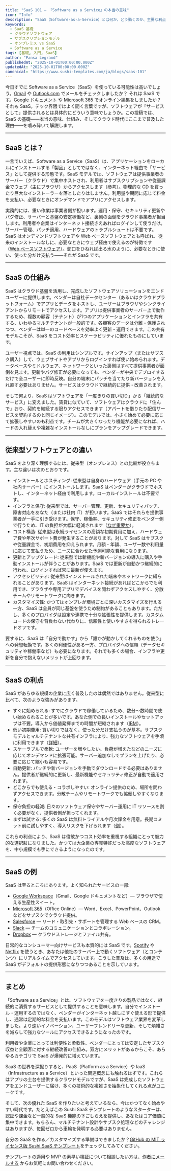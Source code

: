 ```yaml
---
title: "SaaS 101 — 『Software as a Service』の本当の意味"
icon: "Info"
description: "SaaS（Software‑as‑a‑Service）とは何か、どう動くのか、主要な利点、そしてなぜクラウド時代のソフトウェア提供の主流になったのかをやさしく解説。"
keywords:
  - SaaS 基礎
  - クラウドソフトウェア
  - サブスクリプションモデル
  - オンプレミス vs SaaS
  - Software as a Service
tags: [基礎, 入門, SaaS]
author: "Pansa Legrand"
publishedAt: "2025-10-01T00:00:00.000Z"
updatedAt: "2025-10-01T00:00:00.000Z"
canonical: "https://www.sushi-templates.com/ja/blogs/saas-101"
---
```


今日すでに Software as a Service（SaaS）を使っている可能性は高いでしょう。<a href="https://mail.google.com" target="_blank" rel="noopener noreferrer">Gmail</a> や <a href="https://outlook.com" target="_blank" rel="noopener noreferrer">Outlook.com</a> でメールをチェックしましたか？ それは SaaS です。<a href="https://docs.google.com" target="_blank" rel="noopener noreferrer">Google ドキュメント</a> や <a href="https://www.microsoft.com/microsoft-365" target="_blank" rel="noopener noreferrer">Microsoft 365</a> でオンライン編集をしましたか？ それも SaaS。テック界隈ではよく聞く言葉ですが、ソフトウェアが「サービスとして」提供されるとは具体的にどういう意味でしょうか。この投稿では、SaaS の基礎――本当の意味、仕組み、そしてクラウド時代にここまで普及した理由――を噛み砕いて解説します。

---

## SaaS とは？

一言でいえば、Software as a Service（SaaS）は、アプリケーションをローカルにインストールする「製品」としてではなく、インターネット経由で「サービス」として提供する形態です。SaaS モデルでは、ソフトウェアは提供事業者のサーバー（クラウド）で集中ホストされ、利用者はサブスクリプションや従量課金でウェブ（主にブラウザ）からアクセスします（<a href="https://www.alibabacloud.com/en/knowledge/what-is-saas?_p_lc=1" target="_blank" rel="noopener noreferrer">参考</a>）。物理的な CD を買ったり巨大なインストーラーを落としたりはしません。利用量や期間に応じて料金を支払い、必要なときにオンデマンドでアプリにアクセスします。

実務的には、重い作業は事業者側が担います。運用・保守、セキュリティ更新やバグ修正、サーバーと基盤の安定稼働など、裏側の面倒をクラウド事業者が担当します。利用者や企業はインターネット接続さえあればログインして使うだけ。サーバー管理、パッチ適用、ハードウェアのトラブルシュートは不要です。SaaS はオンデマンドソフトウェアや Web ベースソフトウェアとも呼ばれ、従来のインストールなしに、必要なときにウェブ経由で使えるのが特徴です（<a href="https://simple.wikipedia.org/wiki/Software_as_a_service" target="_blank" rel="noopener noreferrer">Web ベースソフトウェア</a>）。蛇口をひねれば出る水のように、必要なときに使い、使った分だけ支払う――それが SaaS です。

---

## SaaS の仕組み

SaaS はクラウド基盤を活用し、完成したソフトウェアソリューションをエンドユーザーに提供します。ベンダーは自社データセンター（あるいはクラウドプラットフォーム）でアプリとデータをホストし、ユーザーはブラウザやシンクライアントからリモートでアクセスします。アプリは提供事業者のサーバー上で動作するため、複数の顧客（テナント）が1つのアプリケーションとインフラを共有する、いわゆるマルチテナントが一般的です。各顧客のデータは分離・保護されつつ、ベンダーは単一のコードベースを効率よく更新・運用できます。この共有モデルこそが、SaaS をコスト効率とスケーラビリティに優れたものにしています。

ユーザー視点では、SaaS の利用はシンプルです。サインアップ（またはサブスク購入）して、ウェブサイトやアプリからログインすれば使い始められます。データベースやミドルウェア、ネットワークといった裏側はすべて提供事業者が面倒を見ます。更新やバグ修正が必要になっても、ベンダーが中央でデプロイするだけで全ユーザーに即時反映。自分の端末にパッチを当てたり新バージョンを入れ直す必要はありません。サービスはクラウドで継続的に提供・改善されます。

そして何より、SaaS はソフトウェアを「一度きりの買い切り」から「継続的なサービス」に変えました。賃貸に似ていて、ソフトウェアはクラウドに「住んで」おり、契約を継続する限りアクセスできます（アパートを借りたり配信サービスを契約するのと同じイメージ）。このモデルでは、小さく始めて必要に応じて拡張しやすいのも利点です。チームが大きくなったり機能が必要になれば、ハードの入れ替えや複雑なインストールなしにプランをアップグレードできます。

---

## 従来型ソフトウェアとの違い

SaaS をより深く理解するには、従来型（オンプレミス）との比較が役立ちます。主な違いは次のとおりです。

- インストールとホスティング: 従来型は自身のハードウェア（手元の PC や社内サーバー）にインストールします。SaaS はベンダーがクラウドでホストし、インターネット経由で利用します。ローカルインストールは不要です。
- インフラと保守: 従来型では、サーバー管理、更新、セキュリティパッチ、障害対応をあなた（または社内 IT）が担います。SaaS ではそれらを提供事業者が一手に引き受けます。保守、稼働率、セキュリティ修正をベンダー側で行うため、IT の負担が大幅に軽減されます（<a href="https://www.bmc.com/blogs/saas-vs-paas-vs-iaas-whats-the-difference-and-how-to-choose/" target="_blank" rel="noopener noreferrer">なぜ重要か</a>）。
- コスト構造: 従来型は永続ライセンスの高額な初期費用に加え、ハードウェア費や年次サポート費が発生することがあります。対して SaaS はサブスクや従量課金で、初期費用を抑えられます。月額・年額、ユーザー数や利用量に応じて支払うため、ニーズに合わせた予測可能な費用になります。
- 更新とアップグレード: 従来型では新機能や新バージョンの導入に購入や手動インストールが伴うことがあります。SaaS では更新が自動かつ継続的に行われ、ログインすれば常に最新が使えます。
- アクセシビリティ: 従来型はインストールされた端末やネットワークに縛られることがあります。SaaS はインターネット接続があればどこからでも利用でき、ブラウザや専用アプリでデバイスを問わずアクセスしやすく、分散チームやリモートワークに向きます。
- カスタマイズ性: かつてはオンプレが環境ごとに深いカスタマイズを行える一方、SaaS は全員が同じ基盤を使うため制約があることもあります。ただし、多くのプロバイダは設定や連携で十分な拡張性を提供します。カスタムコードの保守を背負わない代わりに、信頼性と使いやすさを得られるトレードオフです。

要するに、SaaS は「自分で動かす」から「誰かが動かしてくれるものを使う」への発想転換です。多くの利便性がある一方、プロバイダへの信頼（データセキュリティや稼働率など）も必要になります。それでも多くの場合、インフラや更新を自分で抱えないメリットが上回ります。

---

## SaaS の利点

SaaS があらゆる規模の企業に広く普及したのは偶然ではありません。従来型に比べて、次のような強みがあります。

- すぐに始められる: すでにクラウドで稼働しているため、数分〜数時間で使い始められることが多いです。あなた側での長いインストールやセットアップは不要。導入から価値発揮までの時間が短縮されます（<a href="https://www.ibm.com/think/insights/software-as-a-service-advantages" target="_blank" rel="noopener noreferrer">IBM</a>）。
- 低い初期費用: 買い切りではなく、使った分だけ支払うのが基本。サブスクモデルとマルチテナントな共有インフラにより、強力なソフトウェアを手頃に利用できます（<a href="https://www.ibm.com/think/insights/software-as-a-service-advantages" target="_blank" rel="noopener noreferrer">詳細</a>）。
- スケーラブルで柔軟: ユーザーを増やしたい、負荷が増えたなどのニーズに応じてオンデマンドに拡張可能。サーバー追加なしでプランを上げたり、必要に応じて縮小も容易です。
- 自動更新: パッチや新バージョンを手動でダウンロードする必要はありません。提供者が継続的に更新し、最新機能やセキュリティ修正が自動で適用されます。
- どこからでも使える・コラボしやすい: オンライン提供のため、場所を問わずアクセスできます。分散チームやリモートワークでも協働しやすくなります。
- 保守負担の軽減: 日々のソフトウェア保守やサーバー運用に IT リソースを割く必要がなく、提供者側が担ってくれます。
- まずは試せる: 多くの SaaS は無料トライアルや月次課金を用意。長期コミット前に試しやすく、導入リスクを下げられます（<a href="https://www.ibm.com/think/insights/software-as-a-service-advantages" target="_blank" rel="noopener noreferrer">例</a>）。

これらの利点により、SaaS は俊敏かつコスト効率を重視する組織にとって魅力的な選択肢になりました。かつては大企業の専売特許だった高度なソフトウェアを、中小規模でも手にできるようになったのです。

---

## SaaS の例

SaaS は至るところにあります。よく知られたサービスの一部:

- <a href="https://workspace.google.com" target="_blank" rel="noopener noreferrer">Google Workspace</a>（Gmail、Google ドキュメントなど）— ブラウザで使える生産性スイート。
- <a href="https://www.microsoft.com/microsoft-365" target="_blank" rel="noopener noreferrer">Microsoft 365</a>（Office Online）— Word、Excel、PowerPoint、Outlook などをサブスクでクラウド提供。
- <a href="https://www.salesforce.com/" target="_blank" rel="noopener noreferrer">Salesforce</a> — リード・取引先・サポートを管理する Web ベースの CRM。
- <a href="https://slack.com" target="_blank" rel="noopener noreferrer">Slack</a> — チームのコミュニケーションとコラボレーション。
- <a href="https://www.dropbox.com/" target="_blank" rel="noopener noreferrer">Dropbox</a> — クラウドストレージとファイル共有。

日常的なコンシューマー向けサービスも本質的には SaaS です。<a href="https://www.spotify.com/" target="_blank" rel="noopener noreferrer">Spotify</a> や <a href="https://www.netflix.com/" target="_blank" rel="noopener noreferrer">Netflix</a> を使うとき、あなたは他社のサーバー上で動くソフトウェア（とコンテンツ）にリアルタイムでアクセスしています。こうした普及は、多くの用途で SaaS がデフォルトの提供形態になりつつあることを示しています。

---

## まとめ

「Software as a Service」とは、ソフトウェアを一度きりの製品ではなく、継続的に消費するサービスとして提供することを意味します。自分でインストール・運用するのではなく、ベンダーがインターネット越しにすぐ使える形で提供し、通常は定期的な料金を支払います。このモデルはソフトウェア業界を変革しました。より速いイノベーション、ユーザーフレンドリーな更新、そして煩雑さを減らして強力なツールにアクセスできるようになったのです。

利用者や企業にとっては利便性と柔軟性、ベンダーにとっては安定したサブスク収益と全顧客に対する継続改善の仕組み。双方にメリットがあるからこそ、あらゆるカテゴリで SaaS が爆発的に増えています。

SaaS の世界を深掘りすると、PaaS（Platform as a Service）や IaaS（Infrastructure as a Service）といった関連概念にも触れるはずです。これらはアプリの土台を提供するクラウドモデルですが、SaaS は完成したソフトウェアをエンドユーザーに届け、多くの技術的な複雑さを抽象化してくれる点がユニークです。

そして、次の優れた SaaS を作りたいと考えているなら、今はかつてなく始めやすい時代です。たとえばこの Sushi SaaS テンプレートのようなスターターは、認証や課金など一般的な SaaS 機能の下ごしらえを提供し、あなたはコア価値に集中できます。もちろん、マルチテナント設計やサブスク処理などのチャレンジはありますが、毎回ゼロから車輪を発明する必要はありません。

自分の SaaS を作る／カスタマイズする準備はできましたか？<a href="https://github.com/PansaLegrand/saas-sushi-template" target="_blank" rel="noopener noreferrer">GitHub の MIT ライセンス版 Sushi SaaS テンプレート</a>をチェックしてみてください。

テンプレートの適用や MVP の素早い検証について相談したい方は、<a href="mailto:pansalegrand@gmail.com" rel="noopener noreferrer">作者にメールする</a> からお気軽にお問い合わせください。

 
